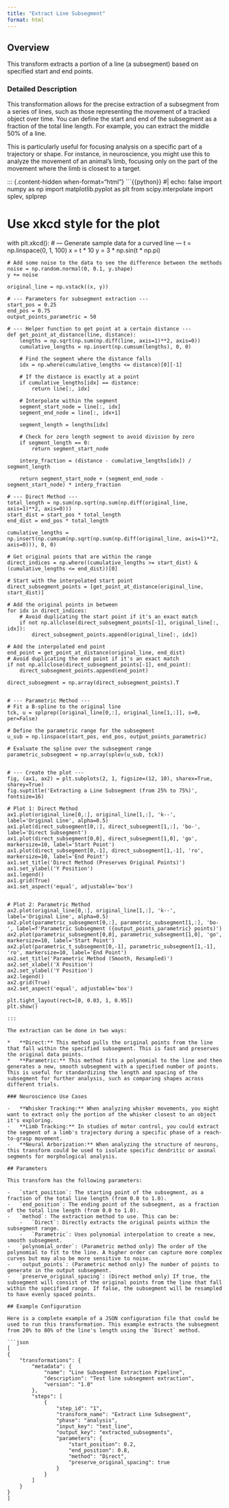 ```yaml
---
title: "Extract Line Subsegment"
format: html
---
```


## Overview

This transform extracts a portion of a line (a subsegment) based on specified start and end points.

### Detailed Description

This transformation allows for the precise extraction of a subsegment from a series of lines, such as those representing the movement of a tracked object over time. You can define the start and end of the subsegment as a fraction of the total line length. For example, you can extract the middle 50% of a line.

This is particularly useful for focusing analysis on a specific part of a trajectory or shape. For instance, in neuroscience, you might use this to analyze the movement of an animal's limb, focusing only on the part of the movement where the limb is closest to a target.

::: {.content-hidden when-format="html"}
```{{python}}
#| echo: false
import numpy as np
import matplotlib.pyplot as plt
from scipy.interpolate import splev, splprep

# Use xkcd style for the plot
with plt.xkcd():
    # --- Generate sample data for a curved line ---
    t = np.linspace(0, 1, 100)
    x = t * 10
    y = 3 * np.sin(t * np.pi)

    # Add some noise to the data to see the difference between the methods
    noise = np.random.normal(0, 0.1, y.shape)
    y += noise

    original_line = np.vstack((x, y))

    # --- Parameters for subsegment extraction ---
    start_pos = 0.25
    end_pos = 0.75
    output_points_parametric = 50

    # --- Helper function to get point at a certain distance ---
    def get_point_at_distance(line, distance):
        lengths = np.sqrt(np.sum(np.diff(line, axis=1)**2, axis=0))
        cumulative_lengths = np.insert(np.cumsum(lengths), 0, 0)

        # Find the segment where the distance falls
        idx = np.where(cumulative_lengths <= distance)[0][-1]

        # If the distance is exactly at a point
        if cumulative_lengths[idx] == distance:
            return line[:, idx]

        # Interpolate within the segment
        segment_start_node = line[:, idx]
        segment_end_node = line[:, idx+1]

        segment_length = lengths[idx]

        # Check for zero length segment to avoid division by zero
        if segment_length == 0:
            return segment_start_node

        interp_fraction = (distance - cumulative_lengths[idx]) / segment_length

        return segment_start_node + (segment_end_node - segment_start_node) * interp_fraction

    # --- Direct Method ---
    total_length = np.sum(np.sqrt(np.sum(np.diff(original_line, axis=1)**2, axis=0)))
    start_dist = start_pos * total_length
    end_dist = end_pos * total_length

    cumulative_lengths = np.insert(np.cumsum(np.sqrt(np.sum(np.diff(original_line, axis=1)**2, axis=0))), 0, 0)

    # Get original points that are within the range
    direct_indices = np.where((cumulative_lengths >= start_dist) & (cumulative_lengths <= end_dist))[0]

    # Start with the interpolated start point
    direct_subsegment_points = [get_point_at_distance(original_line, start_dist)]

    # Add the original points in between
    for idx in direct_indices:
        # Avoid duplicating the start point if it's an exact match
        if not np.allclose(direct_subsegment_points[-1], original_line[:, idx]):
            direct_subsegment_points.append(original_line[:, idx])

    # Add the interpolated end point
    end_point = get_point_at_distance(original_line, end_dist)
    # Avoid duplicating the end point if it's an exact match
    if not np.allclose(direct_subsegment_points[-1], end_point):
        direct_subsegment_points.append(end_point)

    direct_subsegment = np.array(direct_subsegment_points).T


    # --- Parametric Method ---
    # Fit a B-spline to the original line
    tck, u = splprep([original_line[0,:], original_line[1,:]], s=0, per=False)

    # Define the parametric range for the subsegment
    u_sub = np.linspace(start_pos, end_pos, output_points_parametric)

    # Evaluate the spline over the subsegment range
    parametric_subsegment = np.array(splev(u_sub, tck))


    # --- Create the plot ---
    fig, (ax1, ax2) = plt.subplots(2, 1, figsize=(12, 10), sharex=True, sharey=True)
    fig.suptitle('Extracting a Line Subsegment (from 25% to 75%)', fontsize=16)

    # Plot 1: Direct Method
    ax1.plot(original_line[0,:], original_line[1,:], 'k--', label='Original Line', alpha=0.5)
    ax1.plot(direct_subsegment[0,:], direct_subsegment[1,:], 'bo-', label='Direct Subsegment')
    ax1.plot(direct_subsegment[0,0], direct_subsegment[1,0], 'go', markersize=10, label='Start Point')
    ax1.plot(direct_subsegment[0,-1], direct_subsegment[1,-1], 'ro', markersize=10, label='End Point')
    ax1.set_title('Direct Method (Preserves Original Points)')
    ax1.set_ylabel('Y Position')
    ax1.legend()
    ax1.grid(True)
    ax1.set_aspect('equal', adjustable='box')


    # Plot 2: Parametric Method
    ax2.plot(original_line[0,:], original_line[1,:], 'k--', label='Original Line', alpha=0.5)
    ax2.plot(parametric_subsegment[0,:], parametric_subsegment[1,:], 'bo-', label=f'Parametric Subsegment ({output_points_parametric} points)')
    ax2.plot(parametric_subsegment[0,0], parametric_subsegment[1,0], 'go', markersize=10, label='Start Point')
    ax2.plot(parametric_t_subsegment[0,-1], parametric_subsegment[1,-1], 'ro', markersize=10, label='End Point')
    ax2.set_title('Parametric Method (Smooth, Resampled)')
    ax2.set_xlabel('X Position')
    ax2.set_ylabel('Y Position')
    ax2.legend()
    ax2.grid(True)
    ax2.set_aspect('equal', adjustable='box')

    plt.tight_layout(rect=[0, 0.03, 1, 0.95])
    plt.show()
```
:::

The extraction can be done in two ways:

*   **Direct:** This method pulls the original points from the line that fall within the specified subsegment. This is fast and preserves the original data points.
*   **Parametric:** This method fits a polynomial to the line and then generates a new, smooth subsegment with a specified number of points. This is useful for standardizing the length and spacing of the subsegment for further analysis, such as comparing shapes across different trials.

### Neuroscience Use Cases

-   **Whisker Tracking:** When analyzing whisker movements, you might want to extract only the portion of the whisker closest to an object it's exploring.
-   **Limb Tracking:** In studies of motor control, you could extract the segment of a limb's trajectory during a specific phase of a reach-to-grasp movement.
-   **Neural Arborization:** When analyzing the structure of neurons, this transform could be used to isolate specific dendritic or axonal segments for morphological analysis.

## Parameters

This transform has the following parameters:

-   `start_position`: The starting point of the subsegment, as a fraction of the total line length (from 0.0 to 1.0).
-   `end_position`: The ending point of the subsegment, as a fraction of the total line length (from 0.0 to 1.0).
-   `method`: The extraction method to use. This can be:
    -   `Direct`: Directly extracts the original points within the subsegment range.
    -   `Parametric`: Uses polynomial interpolation to create a new, smooth subsegment.
-   `polynomial_order`: (Parametric method only) The order of the polynomial to fit to the line. A higher order can capture more complex curves but may also be more sensitive to noise.
-   `output_points`: (Parametric method only) The number of points to generate in the output subsegment.
-   `preserve_original_spacing`: (Direct method only) If true, the subsegment will consist of the original points from the line that fall within the specified range. If false, the subsegment will be resampled to have evenly spaced points.

## Example Configuration

Here is a complete example of a JSON configuration file that could be used to run this transformation. This example extracts the subsegment from 20% to 80% of the line's length using the `Direct` method.

```json
[
{
    "transformations": {
        "metadata": {
            "name": "Line Subsegment Extraction Pipeline",
            "description": "Test line subsegment extraction",
            "version": "1.0"
        },
        "steps": [
            {
                "step_id": "1",
                "transform_name": "Extract Line Subsegment",
                "phase": "analysis",
                "input_key": "test_line",
                "output_key": "extracted_subsegments",
                "parameters": {
                    "start_position": 0.2,
                    "end_position": 0.8,
                    "method": "Direct",
                    "preserve_original_spacing": true
                }
            }
        ]
    }
}
]
```
